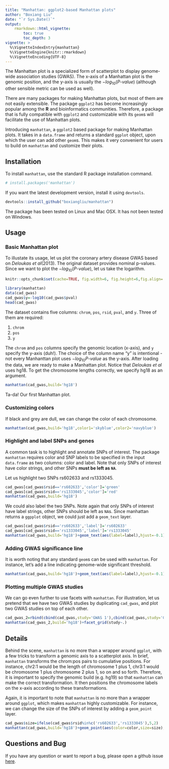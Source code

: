 ```yaml
---
title: "Manhattan: ggplot2-based Manhattan plots"
author: "Boxiang Liu"
date: "`r Sys.Date()`"
output: 
    rmarkdown::html_vignette:
        toc: true
        toc_depth: 3
vignette: >
  %\VignetteIndexEntry{manhattan}
  %\VignetteEngine{knitr::rmarkdown}
  %\VignetteEncoding{UTF-8}
---
```


The Manhattan plot is a specialized form of scatterplot to display genome-wide association studies (GWAS). The x-axis of a Manhattan plot is the genomic position, and the y-axis is usually the $-log_{10}(P\text{-}value)$ (although other sensible metric can be used as well). 

There are many packages for making Manhattan plots, but most of them are not easily extensible. The package `ggplot2` has become increasingly popular among the $\textbf{R}$ and bioinformatics communities. Therefore, a package that is fully compatible with `ggplot2` and customizable with its `geom`s will facilitate the use of Manhattan plots.  

Introducing `manhattan`, a `ggplot2` based package for making Manhattan plots. It takes in a `data.frame` and returns a standard `ggplot` object, upon which the user can add other `geom`s. This makes it very convenient for users to build on `manhattan` and customize their plots.  

## Installation
To install `manhattan`, use the standard R package installation command. 

```r
# install.packages('manhattan')
```

If you want the latest development version, install it using `devtools`. 
```r
devtools::install_github("boxiangliu/manhattan")
```

The package has been tested on Linux and Mac OSX. It has not been tested on Windows.

## Usage
### Basic Manhattan plot
To illustate its usage, let us plot the coronary artery disease GWAS based on *Deloukas et al*(2013). The original dataset provides nominal p-values. Since we want to plot the $-log_{10}(P\text{-}value)$, let us take the logarithm.  

```r
knitr::opts_chunk$set(cache=TRUE, fig.width=6, fig.height=6,fig.align='center')
```


```r
library(manhattan)
data(cad_gwas)
cad_gwas$y=-log10(cad_gwas$pval)
head(cad_gwas)
```

The dataset contains five columns: `chrom`, `pos`, `rsid`, `pval`, and `y`. Three of them are required: 

1. `chrom`
2. `pos`
3. `y`

The `chrom` and `pos` columns specify the genomic location (x-axis), and `y` specify the y-axis (duh!). The choice of the column name "y" is intentional - not every Manhanttan plot uses $-log_{10}{P\text{-}value}$ as the y-axis. After loading the data, we are ready to make a Manhattan plot. Notice that *Deloukas et al* uses hg18. To get the chromosome lengths correctly, we specify hg18 as an argument. 

```r
manhattan(cad_gwas,build='hg18')
```

Ta-da! Our first Manhattan plot. 

### Customizing colors
If black and grey are dull, we can change the color of each chromosome. 

```r
manhattan(cad_gwas,build='hg18',color1='skyblue',color2='navyblue')
```


### Highlight and label SNPs and genes
A common task is to highlight and annotate SNPs of interest. The package `manhattan` requires color and SNP labels to be specified in the input `data.frame` as two columns: color and label. Note that only SNPs of interest have color strings, and other SNPs **must be left as `NA`**. 

Let us highlight two SNPs rs602633 and rs1333045.

```r
cad_gwas[cad_gwas$rsid=='rs602633','color']='green'
cad_gwas[cad_gwas$rsid=='rs1333045','color']='red'
manhattan(cad_gwas,build='hg18')
```

We could also label the two SNPs. Note again that only SNPs of interest have label strings, other SNPs should be left as `NA`s. Since manhattan returns a `ggpplot` object, we could just add a `geom_text` layer. 

```r
cad_gwas[cad_gwas$rsid=='rs602633','label']='rs602633'
cad_gwas[cad_gwas$rsid=='rs1333045','label']='rs1333045'
manhattan(cad_gwas,build='hg18')+geom_text(aes(label=label),hjust=-0.1)
```


### Adding GWAS significance line
It is worth noting that any standard `geom`s can be used with `manhattan`. For instance, let's add a line indicating genome-wide significant threshold. 

```r
manhattan(cad_gwas,build='hg18')+geom_text(aes(label=label),hjust=-0.1)+geom_hline(yintercept=-log10(5e-8),color='red')
```


### Plotting multiple GWAS studies
We can go even further to use facets with `manhattan`. For illustration, let us pretend that we have two GWAS studies by duplicating `cad_gwas`, and plot two GWAS studies on top of each other. 


```r
cad_gwas_2=rbind(cbind(cad_gwas,study='GWAS 1'),cbind(cad_gwas,study='GWAS 2'))
manhattan(cad_gwas_2,build='hg18')+facet_grid(study~.)
```


## Details

Behind the scene, `manhattan` is no more than a wrapper around `ggplot`, with a few tricks to transform a genomic axis to a scatterplot axis. In brief, `manhattan` transforms the chrom:pos pairs to cumulative positions. For instance, chr2:1 would be the length of chromosome 1 plus 1, chr3:1 would be chromosome 1 plus chromosome 2 plus 1, so on and so forth. Therefore, it is important to specify the genomic build (e.g. hg19) so that `manhattan` can make the correct transformation. It then positions the chromosome labels on the x-axis according to these transformations. 

Again, it is important to note that `manhattan` is no more than a wrapper around `ggplot`, which makes `manhattan` highly customizable. For instance, we can change the size of the SNPs of interest by adding a `geom_point` layer. 

```r
cad_gwas$size=ifelse(cad_gwas$rsid%in%c('rs602633','rs1333045'),5,2)
manhattan(cad_gwas,build='hg18')+geom_point(aes(color=color,size=size),show.legend=FALSE)
```

## Questions and Bug
If you have any question or want to report a bug, please open a github issue [here](https://github.com/boxiangliu/manhattan/issues). 
